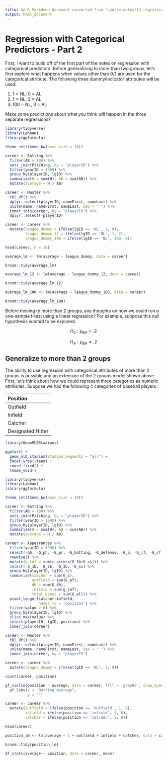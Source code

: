 ```yaml
---
title: An R Markdown document converted from "course-notes/13-regression-categorical-p2.ipynb"
output: html_document
---
```


# Regression with Categorical Predictors - Part 2

First, I want to build off of the first part of the notes on regression with categorical predictors. Before generalizing to more than two groups, let's first explore what happens when values other than 0/1 are used for the categorical attribute. The following three dummy/indicator attributes will be used:

1. 1 = NL, 0 = AL
2. 1 = NL, 2 = AL
3. 100 = NL, 0 = AL

Make some predictions about what you think will happen in the three separate regressions?

```r
library(tidyverse)
library(Lahman)
library(ggformula)

theme_set(theme_bw(base_size = 18))

career <- Batting %>%
  filter(AB > 100) %>%
  anti_join(Pitching, by = "playerID") %>%
  filter(yearID > 1990) %>%
  group_by(playerID, lgID) %>%
  summarise(H = sum(H), AB = sum(AB)) %>%
  mutate(average = H / AB)

career <- Master %>%
  tbl_df() %>%
  dplyr::select(playerID, nameFirst, nameLast) %>%
  unite(name, nameFirst, nameLast, sep = " ") %>%
  inner_join(career, by = "playerID") %>%
  dplyr::select(-playerID)

career <- career %>%
  mutate(league_dummy = ifelse(lgID == 'NL', 1, 0),
         league_dummy_12 = ifelse(lgID == 'NL', 1, 2),
         league_dummy_100 = ifelse(lgID == 'NL', 100, 0))

head(career, n = 10)
```

```r
average_lm <- lm(average ~ league_dummy, data = career)

broom::tidy(average_lm)
```

```r
average_lm_12 <- lm(average ~ league_dummy_12, data = career)

broom::tidy(average_lm_12)
```

```r
average_lm_100 <- lm(average ~ league_dummy_100, data = career)

broom::tidy(average_lm_100)
```

Before moving to more than 2 groups, any thoughts on how we could run a one-sample t-test using a linear regression? For example, suppose this null hypothesis wanted to be explored.

$$
H_{0}: \mu_{BA} = .2
$$

$$ 
H_{A}: \mu_{BA} \neq .2
$$

## Generalize to more than 2 groups

The ability to use regression with categorical attributes of more than 2 groups is possible and an extension of the 2 groups model shown above. First, let's think about how we could represent three categories as numeric attributes. Suppose we had the following 4 categories of baseball players.

| Position | 
|:---------| 
| Outfield | 
| Infield  | 
| Catcher  |
| Designated Hitter  |

```r
library(GeomMLBStadiums)

ggplot() + 
  geom_mlb_stadium(stadium_segments = "all") + 
  facet_wrap(~team) + 
  coord_fixed() + 
  theme_void()
```

```r
library(tidyverse)
library(Lahman)
library(ggformula)

theme_set(theme_bw(base_size = 18))

career <- Batting %>%
  filter(AB > 100) %>%
  anti_join(Pitching, by = "playerID") %>%
  filter(yearID > 1990) %>%
  group_by(playerID, lgID) %>%
  summarise(H = sum(H), AB = sum(AB)) %>%
  mutate(average = H / AB)

career <- Appearances %>%
  filter(yearID > 1990) %>%
  select(-GS, -G_ph, -G_pr, -G_batting, -G_defense, -G_p, -G_lf, -G_cf, -G_rf) %>%
  rowwise() %>%
  mutate(g_inf = sum(c_across(G_1b:G_ss))) %>%
  select(-G_1b, -G_2b, -G_3b, -G_ss) %>%
  group_by(playerID, lgID) %>%
  summarise(catcher = sum(G_c),
            outfield = sum(G_of),
            dh = sum(G_dh),
            infield = sum(g_inf),
            total_games = sum(G_all)) %>%
  pivot_longer(catcher:infield,
               names_to = "position") %>%
  filter(value > 0) %>%
  group_by(playerID, lgID) %>%
  slice_max(value) %>%
  select(playerID, lgID, position) %>%
  inner_join(career)

career <- Master %>%
  tbl_df() %>%
  dplyr::select(playerID, nameFirst, nameLast) %>%
  unite(name, nameFirst, nameLast, sep = " ") %>%
  inner_join(career, by = "playerID")

career <- career %>%
  mutate(league_dummy = ifelse(lgID == 'NL', 1, 0))

count(career, position)
```

```r
gf_violin(position ~ average, data = career, fill = 'gray85', draw_quantiles = c(0.1, 0.5, 0.9)) %>%
  gf_labs(x = "Batting Average",
          y = "")
```

```r
career <- career %>%
  mutate(outfield = ifelse(position == 'outfield', 1, 0),
         infield = ifelse(position == 'infield', 1, 0),
         catcher = ifelse(position == 'catcher', 1, 0))

head(career)
```

```r
position_lm <- lm(average ~ 1 + outfield + infield + catcher, data = career)

broom::tidy(position_lm)
```

```r
df_stats(average ~ position, data = career, mean)
```

